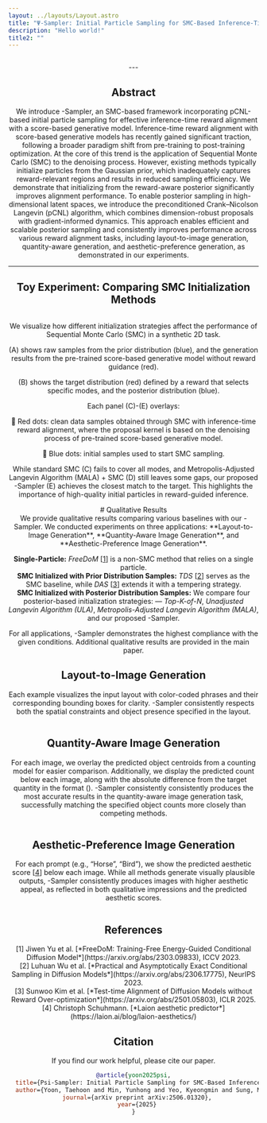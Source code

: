 ```yaml
---
layout: ../layouts/Layout.astro
title: "Ψ-Sampler: Initial Particle Sampling for SMC-Based Inference-Time Reward Alignment in Score Models"
description: "Hello world!"
title2: ""
---
```







<Header
  title={frontmatter.title}
  authors={[
    {
      name: "Taehoon Yoon*",
      url: "https://github.com/taehoon-yoon",
      institution: "KAIST",
      notes: [],
    },
    {
      name: "Yunhong Min*",
      url: "https://cactus-save-5ac.notion.site/4020147bcaef4257888b08b0a4ef238d",
      institution: "KAIST",
      notes: [],
    },
    {
      name: "Kyeongmin Yeo*",
      url: "https://32v.github.io/",
      institution: "KAIST",
      notes: [],
    },
    {
      name: "Minhyuk Sung",
      url: "https://mhsung.github.io/",
      institution: "KAIST",
      notes: [],
    },
  ]}
  notes={[
    { symbol: "*", text: "Equal contribution" },
  ]}
  links={[
    {
      name: "Paper",
      url: "https://arxiv.org/pdf/2506.01320",
      icon: "fa-solid:file-pdf",
    },
    {
      name: "arXiv",
      url: "https://arxiv.org/abs/2506.01320",
      icon: "academicons:arxiv",
    },
    {
      name: "Code",
      url: "https://github.com/KAIST-Visual-AI-Group/Psi-Sampler",
      icon: "mdi:github",
    },
  ]}
/>

<Figure caption="We propose Ψ-Sampler, an SMC-based framework that improves inference-time reward alignment in score-based generative models via efficient posterior initialization using the pCNL algorithm.">
  <Image src={teaser} alt="" />
</Figure>
---


## Abstract

We introduce <LaTeX inline formula="\Psi" />-Sampler, an SMC-based framework incorporating pCNL-based initial particle sampling for effective inference-time reward alignment with a score-based generative model. Inference-time reward alignment with score-based generative models has recently gained significant traction, following a broader paradigm shift from pre-training to post-training optimization. At the core of this trend is the application of Sequential Monte Carlo (SMC) to the denoising process. However, existing methods typically initialize particles from the Gaussian prior, which inadequately captures reward-relevant regions and results in reduced sampling efficiency. We demonstrate that initializing from the reward-aware posterior significantly improves alignment performance. To enable posterior sampling in high-dimensional latent spaces, we introduce the preconditioned Crank–Nicolson Langevin (pCNL) algorithm, which combines dimension-robust proposals with gradient-informed dynamics. This approach enables efficient and scalable posterior sampling and consistently improves performance across various reward alignment tasks, including layout-to-image generation, quantity-aware generation, and aesthetic-preference generation, as demonstrated in our experiments. 

---

## Toy Experiment: Comparing SMC Initialization Methods

<Image src={toy} alt="" />

We visualize how different initialization strategies affect the performance of Sequential Monte Carlo (SMC) in a synthetic 2D task.

(A) shows raw samples from the prior distribution (blue), and the generation results from the pre-trained score-based generative model without reward guidance (red).

(B) shows the target distribution (red) defined by a reward that selects specific modes, and the posterior distribution (blue).

Each panel (C)-(E) overlays:

🔴 Red dots: clean data samples obtained through SMC with inference-time reward alignment, where the proposal kernel is based on the denoising process of pre-trained score-based generative model.

🔵 Blue dots: initial samples used to start SMC sampling.

While standard SMC (C) fails to cover all modes, and Metropolis-Adjusted Langevin
 Algorithm (MALA) + SMC (D) still leaves some gaps, our proposed <LaTeX inline formula="\Psi" />-Sampler (E) achieves the closest match to the target. This highlights the importance of high-quality initial particles in reward-guided inference.

<div class="mt-7"></div>
# Qualitative Results
<div class="mt-2"></div>
We provide qualitative results comparing various baselines with our <LaTeX inline formula="\Psi" />-Sampler. 
We conducted experiments on three applications: **Layout-to-Image Generation**, **Quantity-Aware Image Generation**, and **Aesthetic-Preference Image Generation**.

**Single-Particle:** *FreeDoM* [[1](#ref-free)] is a non-SMC method that relies on a single particle.  
**SMC Initialized with Prior Distribution Samples:** *TDS* [[2](#ref-wu)] serves as the SMC baseline, while *DAS* [[3](#ref-kim)] extends it with a tempering strategy.  
**SMC Initialized with Posterior Distribution Samples:** We compare four posterior-based initialization strategies: — *Top-K-of-N*, *Unadjusted Langevin Algorithm (ULA)*, *Metropolis-Adjusted Langevin
 Algorithm (MALA)*, and our proposed <LaTeX inline formula="\Psi" />-Sampler.  

For all applications, <LaTeX inline formula="\Psi" />-Sampler demonstrates the highest compliance with the given conditions. Additional qualitative results are provided in the main paper.

## Layout-to-Image Generation
Each example visualizes the input layout with color-coded phrases and their corresponding bounding boxes for clarity.
<LaTeX inline formula="\Psi" />-Sampler consistently respects both the spatial
constraints and object presence specified in the layout.

<Image src={layout} alt="" />

## Quantity-Aware Image Generation
For each image, we overlay the predicted object centroids from a counting model for easier comparison.
Additionally, we display the predicted count below each image, along with the absolute
difference from the target quantity in the format (<LaTeX inline formula="\Delta \cdot" />).
<LaTeX inline formula="\Psi" />-Sampler consistently consistently produces the most accurate results in the quantity-aware image generation task, successfully matching the specified object counts more closely than competing methods.

<Image src={counting} alt="" />

## Aesthetic-Preference Image Generation
For each prompt (e.g., “Horse”, “Bird”), we show the predicted
aesthetic score [[4](#ref-aes)] below each image. While all methods generate visually plausible outputs, <LaTeX inline formula="\Psi" />-Sampler consistently produces images with higher aesthetic appeal, as reflected in both qualitative
impressions and the predicted aesthetic scores.

<Image src={aesthetic} alt="" />

## References

<div class="text-sm leading-relaxed space-y-2">
  <div id="ref-free">
    [1] Jiwen Yu et al. [*FreeDoM: Training-Free Energy-Guided Conditional Diffusion Model*](https://arxiv.org/abs/2303.09833), ICCV 2023.
  </div>

  <div id="ref-wu">
    [2] Luhuan Wu et al. [*Practical and Asymptotically Exact Conditional Sampling in Diffusion Models*](https://arxiv.org/abs/2306.17775), NeurIPS 2023.
  </div>
  
  <div id="ref-kim">
    [3] Sunwoo Kim et al. [*Test-time Alignment of Diffusion Models without Reward Over-optimization*](https://arxiv.org/abs/2501.05803), ICLR 2025.
  </div>

  <div id="ref-aes">
    [4] Christoph Schuhmann. [*Laion aesthetic predictor*](https://laion.ai/blog/laion-aesthetics/)
  </div>
</div>

## Citation

If you find our work helpful, please cite our paper.

```bibtex
@article{yoon2025psi,
  title={Psi-Sampler: Initial Particle Sampling for SMC-Based Inference-Time Reward Alignment in Score Models},
  author={Yoon, Taehoon and Min, Yunhong and Yeo, Kyeongmin and Sung, Minhyuk},
  journal={arXiv preprint arXiv:2506.01320},
  year={2025}
}